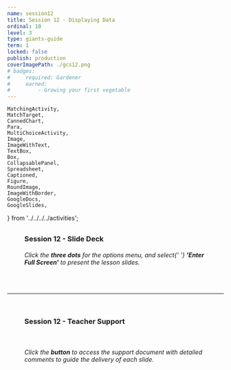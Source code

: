 ```yaml
---
name: session12
title: Session 12 - Displaying Data
ordinal: 10
level: 3
type: giants-guide
term: 1
locked: false
publish: production
coverImagePath: ./gcs12.png
# badges:
#     required: Gardener
#     earned:
#         - Growing your first vegetable
---
```


    MatchingActivity,
    MatchTarget,
    CannedChart,
    Para,
    MultiChoiceActivity,
    Image,
    ImageWithText,
    TextBox,
    Box,
    CollapsablePanel,
    Spreadsheet,
    Captioned,
    Figure,
    RoundImage,
    ImageWithBorder,
    GoogleDocs,
    GoogleSlides,
} from '../../../../activities';



##

###

<Figure>
    <h3>
        <b>Session 12 - Slide Deck</b>
    </h3>
</Figure>

<GoogleSlides
    googleId="2PACX-1vQQcYG6fODsHtkZ59cuZs-E7Z5O2HFWZEL1KipUwnNulMAaLJsq0KZpxt2oFYnlbvFdJnAk6aQ__ckk"
    googlePdfId="1tkdjSzFWUKkbVljmUWuNBxHR9_y3kUTHsfWyVBS-7ro"
/>

<Figure>
    <h6>
        Click the <b>three dots</b> for the options menu, and select{' '}
        <b>'Enter Full Screen'</b> to present the lesson slides.
    </h6>
</Figure>

<br />

<hr />

<br />

###

<Figure>
    <h3>
        <b>Session 12 - Teacher Support</b>
    </h3>
</Figure>

<Figure>
    <a
        href={
            'https://docs.google.com/document/d/1jhOhF4UnMCUpK0eyBVpb0km6qwjpxCVhUEM0emJHmpE/preview'
        }
        target={'_blank'}
    >
        <ImageWithBorder src={button} />
    </a>
</Figure>

<br />

<Figure>
    <h6>
        Click the <b>button</b> to access the support document with detailed
        comments to guide the delivery of each slide.
    </h6>
</Figure>

<br />
<br />
<br />
